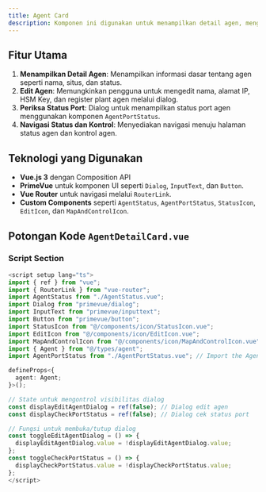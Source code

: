 ```yaml
---
title: Agent Card
description: Komponen ini digunakan untuk menampilkan detail agen, mengedit informasi agen, dan memeriksa status port agen. Terdapat navigasi untuk melihat status agen dan mengontrol agen.
---
```


## Fitur Utama
1. **Menampilkan Detail Agen**: Menampilkan informasi dasar tentang agen seperti nama, situs, dan status.
2. **Edit Agen**: Memungkinkan pengguna untuk mengedit nama, alamat IP, HSM Key, dan register plant agen melalui dialog.
3. **Periksa Status Port**: Dialog untuk menampilkan status port agen menggunakan komponen `AgentPortStatus`.
4. **Navigasi Status dan Kontrol**: Menyediakan navigasi menuju halaman status agen dan kontrol agen.

## Teknologi yang Digunakan
- **Vue.js 3** dengan Composition API
- **PrimeVue** untuk komponen UI seperti `Dialog`, `InputText`, dan `Button`.
- **Vue Router** untuk navigasi melalui `RouterLink`.
- **Custom Components** seperti `AgentStatus`, `AgentPortStatus`, `StatusIcon`, `EditIcon`, dan `MapAndControlIcon`.

## Potongan Kode `AgentDetailCard.vue`

### Script Section

```typescript
<script setup lang="ts">
import { ref } from "vue";
import { RouterLink } from "vue-router";
import AgentStatus from "./AgentStatus.vue";
import Dialog from "primevue/dialog";
import InputText from "primevue/inputtext";
import Button from "primevue/button";
import StatusIcon from "@/components/icon/StatusIcon.vue";
import EditIcon from "@/components/icon/EditIcon.vue";
import MapAndControlIcon from "@/components/icon/MapAndControlIcon.vue";
import { Agent } from "@/types/agent";
import AgentPortStatus from "./AgentPortStatus.vue"; // Import the AgentPortStatus component

defineProps<{
  agent: Agent;
}>();

// State untuk mengontrol visibilitas dialog
const displayEditAgentDialog = ref(false); // Dialog edit agen
const displayCheckPortStatus = ref(false); // Dialog cek status port

// Fungsi untuk membuka/tutup dialog
const toggleEditAgentDialog = () => {
  displayEditAgentDialog.value = !displayEditAgentDialog.value;
};
const toggleCheckPortStatus = () => {
  displayCheckPortStatus.value = !displayCheckPortStatus.value;
};
</script>
